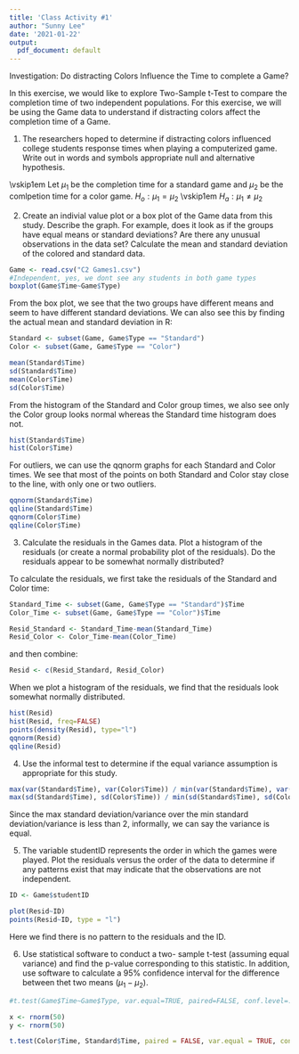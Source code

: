 ```yaml
---
title: 'Class Activity #1'
author: "Sunny Lee"
date: '2021-01-22'
output:
  pdf_document: default
---
```


Investigation: Do distracting Colors Influence the Time to complete a Game?

In this exercise, we would like to explore Two-Sample t-Test to compare the completion time of two independent populations. For this exercise, we will be using the Game data to understand if distracting colors affect the completion time of a Game. 


1) The researchers hoped to determine if distracting colors influenced college students response times when playing a computerized game. Write out in words and symbols appropriate null and alternative hypothesis. 

\emph{Solution} \vskip1em
Let $\mu_1$ be the completion time for a standard game and $\mu_2$ be the comlpetion time for a color game. 
$H_o: \mu_1 = \mu_2$ \vskip1em
$H_a: \mu_1 \neq \mu_2$

2) Create an indivial value plot or a box plot of the Game data from this study. Describe the graph. For example, does it look as if the groups have equal means or standard deviations? Are there any unusual observations in the data set? Calculate the mean and standard deviation of the colored and standard data.

```r
Game <- read.csv("C2 Games1.csv")
#Independent, yes, we dont see any students in both game types
boxplot(Game$Time~Game$Type)
```

From the box plot, we see that the two groups have different means and seem to have different standard deviations. We can also see this by finding the actual mean and standard deviation in R:
```r
Standard <- subset(Game, Game$Type == "Standard")
Color <- subset(Game, Game$Type == "Color")

mean(Standard$Time)
sd(Standard$Time)
mean(Color$Time)
sd(Color$Time)
```

From the histogram of the Standard and Color group times, we also see only the Color group looks normal whereas the Standard time histogram does not. 
```r
hist(Standard$Time)
hist(Color$Time)
```

For outliers, we can use the qqnorm graphs for each Standard and Color times. We see that most of the points on both Standard and Color stay close to the line, with only one or two outliers. 
```r
qqnorm(Standard$Time)
qqline(Standard$Time)
qqnorm(Color$Time)
qqline(Color$Time)

```


3) Calculate the residuals in the Games data. Plot a histogram of the residuals (or create a normal probability plot of the residuals). Do the residuals appear to be somewhat normally distributed?

To calculate the residuals, we first take the residuals of the Standard and Color time:
```r
Standard_Time <- subset(Game, Game$Type == "Standard")$Time
Color_Time <- subset(Game, Game$Type == "Color")$Time

Resid_Standard <- Standard_Time-mean(Standard_Time)
Resid_Color <- Color_Time-mean(Color_Time)
```

and then combine:
```r
Resid <- c(Resid_Standard, Resid_Color)
```

When we plot a histogram of the residuals, we find that the residuals look somewhat normally distributed. 
```r
hist(Resid)
hist(Resid, freq=FALSE)
points(density(Resid), type="l")
qqnorm(Resid)
qqline(Resid)
```

4) Use the informal test to determine if the equal variance assumption is appropriate for this study.

```r
max(var(Standard$Time), var(Color$Time)) / min(var(Standard$Time), var(Color$Time))
max(sd(Standard$Time), sd(Color$Time)) / min(sd(Standard$Time), sd(Color$Time))

```
Since the max standard deviation/variance over the min standard deviation/variance is less than 2, informally, we can say the variance is equal. 

5) The variable studentID represents the order in which the games were played. Plot the residuals versus the order of the data to determine if any patterns exist that may indicate that the observations are not independent.

```r
ID <- Game$studentID

plot(Resid~ID)
points(Resid~ID, type = "l")
```
Here we find there is no pattern to the residuals and the ID. 

6) Use statistical software to conduct a two- sample t-test (assuming equal variance) and find the p-value corresponding to this statistic. In addition, use software to calculate a 95% confidence interval for the difference between thet two means ($\mu_1-\mu_2$). 

```r
#t.test(Game$Time~Game$Type, var.equal=TRUE, paired=FALSE, conf.level=.95, mu=0, alternative = "two.sided")

x <- rnorm(50)
y <- rnorm(50)

t.test(Color$Time, Standard$Time, paired = FALSE, var.equal = TRUE, conf.level = .95, mu = 0, alternative = "two.sided")

```